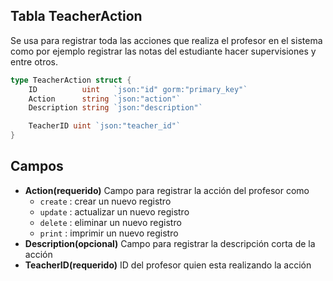 ## Tabla TeacherAction
Se usa para registrar toda las acciones que realiza el profesor en el sistema como por ejemplo 
registrar las notas del estudiante hacer supervisiones y entre otros.

```go
type TeacherAction struct {
	ID          uint   `json:"id" gorm:"primary_key"`
	Action      string `json:"action"`
	Description string `json:"description"`

	TeacherID uint `json:"teacher_id"`
}
```

## Campos
- **Action(requerido)** Campo para registrar la acción del profesor como
    - `create`  : crear un nuevo registro
    - `update`  : actualizar un nuevo registro
    - `delete`  : eliminar un nuevo registro
    - `print`  : imprimir un nuevo registro
- **Description(opcional)** Campo para registrar la descripción corta de la acción
- **TeacherID(requerido)** ID del profesor quien esta realizando la acción